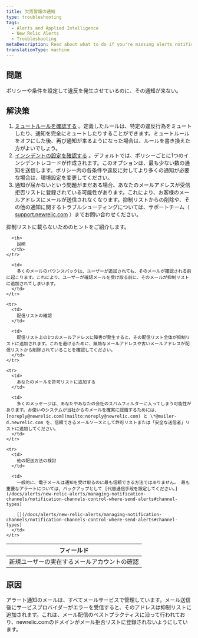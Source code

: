 ```yaml
---
title: 欠落警報の通知
type: troubleshooting
tags:
  - Alerts and Applied Intelligence
  - New Relic Alerts
  - Troubleshooting
metaDescription: Read about what to do if you're missing alerts notifications.
translationType: machine
---
```


## 問題

ポリシーや条件を設定して違反を発生させているのに、その通知が来ない。

## 解決策

1. [ミュートルールを確認する](/docs/alerts/new-relic-alerts/managing-notification-channels/muting-rules-suppress-notifications) 。定義したルールは、特定の違反行為をミュートしたり、通知を完全にミュートしたりすることができます。ミュートルールをオフにした後、再び通知が来るようになった場合は、ルールを書き換えた方がよいでしょう。
2. [インシデントの設定を確認する](/docs/alerts/new-relic-alerts/configuring-alert-policies/specify-when-new-relic-creates-incidents#preference-options) 。デフォルトでは、ポリシーごとに1つのインシデントレコードが作成されます。このオプションは、最も少ない数の通知を送信します。ポリシー内の各条件や違反に対してより多くの通知が必要な場合は、環境設定を変更してください。
3. 通知が届かないという問題がまだある場合、あなたのメールアドレスが受信拒否リストに登録されている可能性があります。これにより、お客様のメールアドレスにメールが送信されなくなります。抑制リストからの削除や、その他の通知に関するトラブルシューティングについては、サポートチーム（ [support.newrelic.com](https://support.newrelic.com) ）までお問い合わせください。

抑制リストに載らないためのヒントをご紹介します。

<table>
  <thead>
    <tr>
      <th>
        フィールド
      </th>

      <th>
        説明
      </th>
    </tr>
  </thead>

  <tbody>
    <tr>
      <td>
        新規ユーザーの実在するメールアカウントの確認
      </td>

      <td>
        多くのメールのバウンスバックは、ユーザーが追加されても、そのメールが確認される前に起こります。これにより、ユーザーが確認メールを受け取る前に、そのメールが抑制リストに追加されてしまいます。
      </td>
    </tr>

    <tr>
      <td>
        配信リストの確認
      </td>

      <td>
        配信リスト上の1つのメールアドレスに障害が発生すると、その配信リスト全体が抑制リストに追加されます。これを避けるために、無効なメールアドレスや古いメールアドレスが配信リストから削除されていることを確認してください。
      </td>
    </tr>

    <tr>
      <td>
        あなたのメールを許可リストに追加する
      </td>

      <td>
        多くのメッセージは、あなたやあなたの会社のスパムフィルターに入ってしまう可能性があります。お使いのシステムが当社からのメールを確実に認識するためには、 [noreply@newrelic.com](mailto:noreply@newrelic.com) と \*@mailer-d.newrelic.com を、信頼できるメールソースとして許可リストまたは「安全な送信者」リストに追加してください。
      </td>
    </tr>

    <tr>
      <td>
        他の配送方法の検討
      </td>

      <td>
        一般的に、電子メールは通知を受け取るのに最も信頼できる方法ではありません。 最も重要なアラートについては、バックアップとして [代替通信手段を設定してください。](/docs/alerts/new-relic-alerts/managing-notification-channels/notification-channels-control-where-send-alerts#channel-types)

        [](/docs/alerts/new-relic-alerts/managing-notification-channels/notification-channels-control-where-send-alerts#channel-types)
      </td>
    </tr>
  </tbody>
</table>

## 原因

アラート通知のメールは、すべてメールサービスで管理しています。メール送信後にサービスプロバイダーがエラーを受信すると、そのアドレスは抑制リストに追加されます。これは、メール配信のベストプラクティスに沿って行われており、newrelic.comのドメインがメール拒否リストに登録されないようにしています。